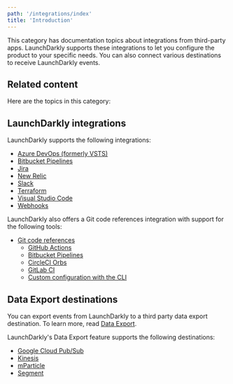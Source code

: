 ```yaml
---
path: '/integrations/index'
title: 'Introduction'
---
```


<Metadata timeToRead={props.timeToRead} lastModifiedDateFormatted={props.lastModifiedDateFormatted} />

This category has documentation topics about integrations from third-party apps. LaunchDarkly supports these integrations to let you configure the product to your specific needs. You can also connect various destinations to receive LaunchDarkly events.

## Related content

Here are the topics in this category:

## LaunchDarkly integrations

LaunchDarkly supports the following integrations:

- [Azure DevOps (formerly VSTS)](./visual-studio-team-services-extension)
- [Bitbucket Pipelines](./bitbucket-pipelines)
- [Jira](./jira)
- [New Relic](./newrelic)
- [Slack](./slack-app)
- [Terraform](./terraform)
- [Visual Studio Code](./visual-studio-code)
- [Webhooks](./webhooks)

LaunchDarkly also offers a Git code references integration with support for the following tools:

- [Git code references](./git-code-references)
  - [GitHub Actions](./github-actions)
  - [Bitbucket Pipelines](./bitbucket-pipelines)
  - [CircleCI Orbs](./circleci-orbs)
  - [GitLab CI](./gitlab-ci)
  - [Custom configuration with the CLI](./custom-configuration-via-cli)

## Data Export destinations

You can export events from LaunchDarkly to a third party data export destination. To learn more, read [Data Export](./data-export).

LaunchDarkly's Data Export feature supports the following destinations:

- [Google Cloud Pub/Sub](./google-cloud-pubsub)
- [Kinesis](./kinesis-destination)
- [mParticle](./mparticle-destination)
- [Segment](./segment-destination)
